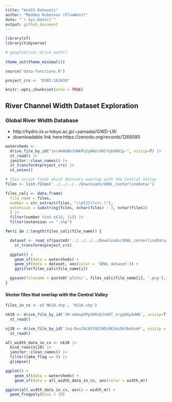 ```yaml
---
title: "Width Datasets"
author: "Maddee Rubenson (FlowWest)"
date: "`r Sys.Date()`"
output: github_document
---
```


```r
library(sf)
library(tidyverse)

# googledrive::drive_auth()
 
theme_set(theme_minimal())

source('data-functions.R')

project_crs <- "ESRI:102039"

knitr::opts_chunk$set(echo = TRUE)

```

## River Channel Width Dataset Exploration

### Global River Width Database

* http://hydro.iis.u-tokyo.ac.jp/~yamadai/GWD-LR/
* downloadable link here:https://zenodo.org/records/1269595

```r

watersheds <-
  drive_file_by_id("1ncwKAUNoJUNkPLEy6NzrUKCYqVG681p-", vsizip=T) |>
  st_read() |>
  janitor::clean_names() |>
  st_transform(project_crs) |>
  st_union()

```

```r
# this script finds which datasets overlap with the Central Valley
files <- list.files('../../../../Downloads/GRWL_centerlineData/')

files_cali <- data.frame(
  file_name = files,
  number = str_extract(files, "\\d{2}(?=\\.)"),
  extension = substring(files, nchar(files) - 3, nchar(files))
  ) |>
  filter(number %in% c(10, 11)) |>
  filter(extension == ".shp")

for(i in 1:length(files_cali$file_name)) {

  dataset <- read_sf(paste0('../../../../Downloads/GRWL_centerlineData/', files_cali$file_name[i])) |>
    st_transform(project_crs)

  ggplot() +
    geom_sf(data = watersheds) +
    geom_sf(data = dataset, aes(color = 'GRWL dataset')) +
    ggtitle(files_cali$file_name[i])

  ggsave(filename = paste0('plots/', files_cali$file_name[i], '.png'),  plot = last_plot())
}

```

#### Vector files that overlap with the Central Valley

```r

files_in_cv <- c('NK10.shp', 'NJ10.shp')

nk10 <- drive_file_by_id('1H-oAmip5Pp2H0sQJnGRT_srypQGy8dWE', vsizip=T) |>
  st_read()

nj10 <- drive_file_by_id('1xq-0uoJbCA5fQE38OsOK1mi9k3boXsmF', vsizip = T) |> 
  st_read()

all_width_data_in_cv <- nk10 |> 
  bind_rows(nj10) |> 
  janitor::clean_names() |> 
  filter(lake_flag == 0) |> 
  glimpse()

ggplot() +
    geom_sf(data = watersheds) +
    geom_sf(data = all_width_data_in_cv, aes(color = width_m))

ggplot(all_width_data_in_cv, aes(x = width_m)) +
  geom_freqpoly(bins = 10)

```
